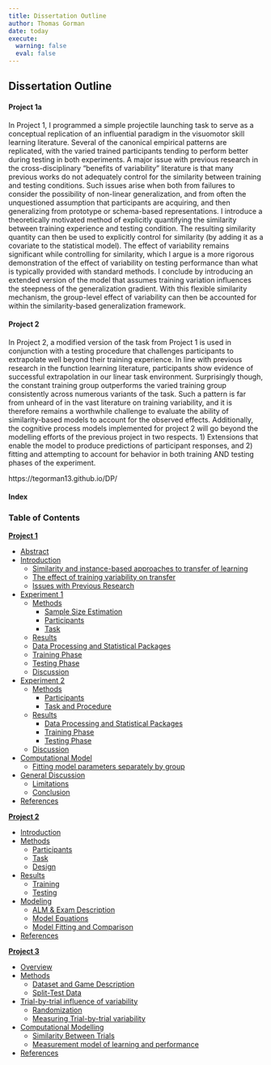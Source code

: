 ```yaml
---
title: Dissertation Outline
author: Thomas Gorman
date: today
execute: 
  warning: false
  eval: false 
---
```


## Dissertation Outline

#### Project 1a

In Project 1, I programmed a simple projectile launching task to serve as a conceptual replication of an influential paradigm in the visuomotor skill learning literature. Several of the canonical empirical patterns are replicated, with the varied trained participants tending to perform better during testing in both experiments. A major issue with previous research in the cross-disciplinary "benefits of variability" literature is that many previous works do not adequately control for the similarity between training and testing conditions. Such issues arise when both from failures to consider the possibility of non-linear generalization, and from often the unquestioned assumption that participants are acquiring, and then generalizing from prototype or schema-based representations. I introduce a theoretically motivated method of explicitly quantifying the similarity between training experience and testing condition. The resulting similarity quantity can then be used to explicitly control for similarity (by adding it as a covariate to the statistical model). The effect of variability remains significant while controlling for similarity, which I argue is a more rigorous demonstration of the effect of variability on testing performance than what is typically provided with standard methods. I conclude by introducing an extended version of the model that assumes training variation influences the steepness of the generalization gradient. With this flexible similarity mechanism, the group-level effect of variability can then be accounted for within the similarity-based generalization framework.\


#### Project 2

In Project 2, a modified version of the task from Project 1 is used in conjunction with a testing procedure that challenges participants to extrapolate well beyond their training experience. In line with previous research in the function learning literature, participants show evidence of successful extrapolation in our linear task environment. Surprisingly though, the constant training group outperforms the varied training group consistently across numerous variants of the task. Such a pattern is far from unheard of in the vast literature on training variability, and it is therefore remains a worthwhile challenge to evaluate the ability of similarity-based models to account for the observed effects. Additionally, the cognitive process models implemented for project 2 will go beyond the modelling efforts of the previous project in two respects. 1) Extensions that enable the model to produce predictions of participant responses, and 2) fitting and attempting to account for behavior in both training AND testing phases of the experiment.\





https://tegorman13.github.io/DP/



#### Index

### Table of Contents

[**Project 1**](https://tegorman13.github.io/DP/igas_n.html)

-   [Abstract](https://tegorman13.github.io/DP/igas_n.html#abstract)
-   [Introduction](https://tegorman13.github.io/DP/igas_n.html#introduction)
    -   [Similarity and instance-based approaches to transfer of learning](https://tegorman13.github.io/DP/igas_n.html#similarity-and-instance-based-approaches-to-transfer-of-learning)
    -   [The effect of training variability on transfer](https://tegorman13.github.io/DP/igas_n.html#the-effect-of-training-variability-on-transfer)
    -   [Issues with Previous Research](https://tegorman13.github.io/DP/igas_n.html#issues-with-previous-research)
-   [Experiment 1](https://tegorman13.github.io/DP/igas_n.html#experiment-1)
    -   [Methods](https://tegorman13.github.io/DP/igas_n.html#methods)
        -   [Sample Size Estimation](https://tegorman13.github.io/DP/igas_n.html#sample-size-estimation)
        -   [Participants](https://tegorman13.github.io/DP/igas_n.html#participants)
        -   [Task](https://tegorman13.github.io/DP/igas_n.html#task)
    -   [Results](https://tegorman13.github.io/DP/igas_n.html#results)
    -   [Data Processing and Statistical Packages](https://tegorman13.github.io/DP/igas_n.html#data-processing-and-statistical-packages)
    -   [Training Phase](https://tegorman13.github.io/DP/igas_n.html#training-phase)
    -   [Testing Phase](https://tegorman13.github.io/DP/igas_n.html#testing-phase)
    -   [Discussion](https://tegorman13.github.io/DP/igas_n.html#discussion)
-   [Experiment 2](https://tegorman13.github.io/DP/igas_n.html#experiment-2)
    -   [Methods](https://tegorman13.github.io/DP/igas_n.html#methods)
        -   [Participants](https://tegorman13.github.io/DP/igas_n.html#participants)
        -   [Task and Procedure](https://tegorman13.github.io/DP/igas_n.html#task-and-procedure)
    -   [Results](https://tegorman13.github.io/DP/igas_n.html#results)
        -   [Data Processing and Statistical Packages](https://tegorman13.github.io/DP/igas_n.html#data-processing-and-statistical-packages-)
        -   [Training Phase](https://tegorman13.github.io/DP/igas_n.html#training-phase)
        -   [Testing Phase](https://tegorman13.github.io/DP/igas_n.html#testing-phase)
    -   [Discussion](https://tegorman13.github.io/DP/igas_n.html#discussion)
-   [Computational Model](https://tegorman13.github.io/DP/igas_n.html#computational-model)
    -   [Fitting model parameters separately by group](https://tegorman13.github.io/DP/igas_n.html#fitting-model-parameters-separately-by-group)
-   [General Discussion](https://tegorman13.github.io/DP/igas_n.html#general-discussion)
    -   [Limitations](https://tegorman13.github.io/DP/igas_n.html#limitations)
    -   [Conclusion](https://tegorman13.github.io/DP/igas_n.html#conclusion)
-   [References](https://tegorman13.github.io/DP/igas_n.html#references)

[**Project 2**](https://tegorman13.github.io/DP/htw_n.html)

-   [Introduction](https://tegorman13.github.io/DP/htw_n.html#introduction)
-   [Methods](https://tegorman13.github.io/DP/htw_n.html#methods)
    -   [Participants](https://tegorman13.github.io/DP/htw_n.html#participants)
    -   [Task](https://tegorman13.github.io/DP/htw_n.html#task)
    -   [Design](https://tegorman13.github.io/DP/htw_n.html#design)
-   [Results](https://tegorman13.github.io/DP/htw_n.html#results)
    -   [Training](https://tegorman13.github.io/DP/htw_n.html#training)
    -   [Testing](https://tegorman13.github.io/DP/htw_n.html#testing)
-   [Modeling](https://tegorman13.github.io/DP/htw_n.html#modeling)
    -   [ALM & Exam Description](https://tegorman13.github.io/DP/htw_n.html#alm-&-exam-description)
    -   [Model Equations](https://tegorman13.github.io/DP/htw_n.html#model-equations)
    -   [Model Fitting and Comparison](https://tegorman13.github.io/DP/htw_n.html#model-fitting-and-comparison)
-   [References](https://tegorman13.github.io/DP/htw_n.html#references)

[**Project 3**](https://tegorman13.github.io/DP/lbd_n.html)

-   [Overview](https://tegorman13.github.io/DP/lbd_n.html#overview)
-   [Methods](https://tegorman13.github.io/DP/lbd_n.html#methods)
    -   [Dataset and Game Description](https://tegorman13.github.io/DP/lbd_n.html#dataset-and-game-description)
    -   [Split-Test Data](https://tegorman13.github.io/DP/lbd_n.html#split-test-data)
-   [Trial-by-trial influence of variability](https://tegorman13.github.io/DP/lbd_n.html#trial-by-trial-influence-of-variability)
    -   [Randomization](https://tegorman13.github.io/DP/lbd_n.html#randomization)
    -   [Measuring Trial-by-trial variability](https://tegorman13.github.io/DP/lbd_n.html#measuring-trial-by-trial-variability)
-   [Computational Modelling](https://tegorman13.github.io/DP/lbd_n.html#computational-modelling)
    -   [Similarity Between Trials](https://tegorman13.github.io/DP/lbd_n.html#similarity-between-trials)
    -   [Measurement model of learning and performance](https://tegorman13.github.io/DP/lbd_n.html#measurement-model-of-learning-and-performance)
-   [References](https://tegorman13.github.io/DP/lbd_n.html#references)







